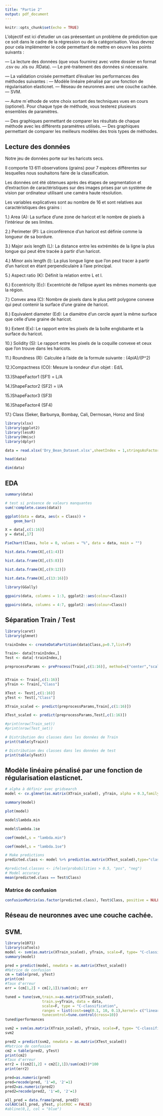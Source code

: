 ---
title: "Partie 2"
output: pdf_document
---


```{r setup, include=FALSE}
knitr::opts_chunk$set(echo = TRUE)
```

L’objectif est ici d'etudier un cas préesentant un problème de prédiction que ce soit dans le cadre de
la régression ou de la catégorisation. Vous devrez pour cela implémenter le code permettant de mettre
en oeuvre les points suivants :

— La lecture des données (que vous fournirez avec votre dossier en format .csv ou .xls ou .RData).
— Le pré-traitement des données si nécessaire.

— La validation croisée permettant d’évaluer les performances des méthodes suivantes :
— Modèle linéaire pénalisé par une fonction de régularisation elasticnet.
— Réseau de neuronnes avec une couche cachée.
— SVM.

— Autre m´ethode de votre choix sortant des techniques vues en cours (optionel).
Pour chaque type de méthode, vous testerez plusieurs ensembles de paramètres.


— Des graphiques permettant de comparer les résultats de chaque méthode avec les différents paramètres utilisés.
— Des graphiques permettant de comparer les meilleurs modèles des trois types de méthodes.

## Lecture des données

Notre jeu de données porte sur les haricots secs. 

Il comporte 13 611 observations (grains) pour 7 espèces différentes sur lesquelles nous souhaitons faire de la classification.

Les données ont été obtenues après des étapes de segmentation et d'extraction de caractéristiques sur des images prises par un système de vision par ordinateur utilisant une caméra haute résolution.

Les variables explicatives sont au nombre de 16 et sont relatives aux caractéristiques des grains : 

1.) Area (A): La surface d'une zone de haricot et le nombre de pixels à l'intérieur de ses limites.

2.) Perimeter (P): La circonférence d'un haricot est définie comme la longueur de sa bordure.

3.) Major axis length (L): La distance entre les extrémités de la ligne la plus longue qui peut être tracée à partir d'un haricot.

4.) Minor axis length (l): La plus longue ligne que l'on peut tracer à partir d'un haricot en étant perpendiculaire à l'axe principal.

5.) Aspect ratio (K): Définit la relation entre L et l.

6.) Eccentricity (Ec): Excentricité de l'ellipse ayant les mêmes moments que la région.

7.) Convex area (C): Nombre de pixels dans le plus petit polygone convexe qui peut contenir la surface d'une graine de haricot.

8.) Equivalent diameter (Ed): Le diamètre d'un cercle ayant la même surface que celle d'une graine de haricot.

9.) Extent (Ex): Le rapport entre les pixels de la boîte englobante et la surface du haricot.

10.) Solidity (S): Le rapport entre les pixels de la coquille convexe et ceux que l'on trouve dans les haricots.

11.) Roundness (R): Calculée à l'aide de la formule suivante : (4piA)/(P^2)

12.)Compactness (CO): Mesure la rondeur d'un objet : Ed/L

13.)ShapeFactor1 (SF1) = L/A

14.)ShapeFactor2 (SF2) = l/A

15.)ShapeFactor3 (SF3)

16.)ShapeFactor4 (SF4)

17.) Class (Seker, Barbunya, Bombay, Cali, Dermosan, Horoz and Sira)


```{r}
library(xlsx)
library(ggplot2)
library(lessR)
library(Hmisc)
library(dplyr)
```

```{r}
data = read.xlsx('Dry_Bean_Dataset.xlsx',sheetIndex = 1,stringsAsFactors=TRUE)
```


```{r}
head(data)
```


```{r}
dim(data)
```
## EDA

```{r}
summary(data)
```


```{r}
# test si présence de valeurs manquantes
sum(!complete.cases(data))
```


```{r}
ggplot(data = data, aes(x = Class)) +
    geom_bar()
```

```{r}
X = data[,c(1:16)]
y = data[,17]
```


```{r}
PieChart(Class, hole = 0, values = "%", data = data, main = "")
```
```{r}
hist.data.frame(X[,c(1:4)])
```


```{r}
hist.data.frame(X[,c(5:8)])
```


```{r}
hist.data.frame(X[,c(9:12)])
```


```{r}
hist.data.frame(X[,c(13:16)])
```


```{r}
library(GGally)
 
ggpairs(data, columns = 1:3, ggplot2::aes(colour=Class)) 
```


```{r}
ggpairs(data, columns = 4:7, ggplot2::aes(colour=Class))
```

## Séparation Train / Test

```{r}
library(caret)
library(glmnet)
```


```{r}
trainIndex <- createDataPartition(data$Class,p=0.7,list=F)

Train<- data[trainIndex,]
Test <- data[-trainIndex,]

preprocessParams <- preProcess(Train[,c(1:16)], method=c("center","scale"))


XTrain <- Train[,c(1:16)]
yTrain <- Train[,"Class"] 

XTest <- Test[,c(1:16)]
yTest <- Test[,"Class"] 

XTrain_scaled <- predict(preprocessParams,Train[,c(1:16)])

XTest_scaled <- predict(preprocessParams,Test[,c(1:16)])
```


```{r}
#print(nrow(Train_set))
#print(nrow(Test_set))
```


```{r}
# Distribution des classes dans les données de Train 
print(table(yTrain))
```

```{r}
# Distribution des classes dans les données de test 
print(table(yTest))
```

## Modèle linéaire pénalisé par une fonction de régularisation elasticnet.

```{r}
# alpha à définir avec gridsearch
model <- cv.glmnet(as.matrix(XTrain_scaled), yTrain, alpha = 0.3,family = "multinomial")
```

```{r}
summary(model)
```

```{r}
plot(model)
```
```{r}
model$lambda.min
```


```{r}
model$lambda.1se
```

```{r}
coef(model,s = "lambda.min")
```

```{r}
coef(model,s = "lambda.1se")
```


```{r}
# Make predictions
predicted.class <- model %>% predict(as.matrix(XTest_scaled),type="class")
```

```{r}
#predicted.classes <- ifelse(probabilities > 0.5, "pos", "neg")
# Model accuracy
mean(predicted.class == Test$Class)
```
### Matrice de confusion

```{r}
confusionMatrix(as.factor(predicted.class), Test$Class, positive = NULL, dnn = c("Prediction", "Reference"))
```

## Réseau de neuronnes avec une couche cachée.


## SVM.

```{r}
library(e1071)
library(caTools)
model <- svm(as.matrix(XTrain_scaled), yTrain, scale=F, type= "C-classification",kernel='polynomial')
summary(model)
```


```{r}
pred = predict(model, newdata = as.matrix(XTest_scaled))
#Matrice de confusion
cm = table(pred, yTest)
print(cm)
#Taux d'erreur
err = (cm[1,2] + cm[2,1])/sum(cm); err
```


```{r}
tuned = tune(svm,train.x=as.matrix(XTrain_scaled),
                 train.y=yTrain, data = data,
                 scale=F, type = "C-classification", 
                 ranges = list(cost=seq(0.1, 10, 0.1),kernel= c("linear","radial","sigmoid","polynomial")),
                 tunecontrol=tune.control(cross=10))
tuned$performances
```


```{r}
svm2 = svm(as.matrix(XTrain_scaled), yTrain, scale=F, type= "C-classification",kernel='radial',cost = 7)
svm2
```


```{r}
pred2 = predict(svm2, newdata = as.matrix(XTest_scaled))
#Matrice de confusion
cm2 = table(pred2, yTest)
print(cm2)
#Taux d'erreur
err2 = ((cm2[1,2] + cm2[2,1])/sum(cm2))*100
print(err2)
```
```{r}
pred=as.numeric(pred)
pred=recode(pred, '1'=0, '2'=1)
pred2=as.numeric(pred2)
pred2=recode(pred2, '1'=0, '2'=1)
```


```{r}
all_pred = data.frame(pred, pred2)
colAUC(all_pred, yTest, plotROC = FALSE)
#abline(0,1, col = "blue")
```


```{r}
```


```{r}
```


```{r}
```

